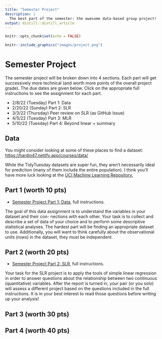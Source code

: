 ```yaml
---
title: "Semester Project"
description: |
  The best part of the semester: the awesome data-based group project!
output: distill::distill_article
---
```


```r
knitr::opts_chunk$set(echo = FALSE)
```

```r
knitr::include_graphics("images/project.png")
```

# Semester Project

The semester project will be broken down into 4 sections.  Each part will get successively more technical (and worth more points of the overall project grade).  The due dates are given below.  Click on the appropriate full instructions to see the assignment for each part.

* 2/8/22 (Tuesday) Part 1: Data
* 2/20/22 (Sunday) Part 2: SLR
* 3/3/22 (Thursday) Peer review on SLR (as GitHub Issue)
* 4/5/22 (Tuesday) Part 3: MLR
* 5/10/22 (Tuesday) Part 4: Beyond linear + summary


## Data

You might consider looking at some of these places to find a dataset:  <a href = "https://hardin47.netlify.app/courses/data/" target = "_blank">https://hardin47.netlify.app/courses/data/</a>

While the TidyTuesday datasets are super fun, they aren't necessarily ideal for prediction (many of them include the entire population).  I think you'll have more luck looking at the <a href = "https://archive.ics.uci.edu/ml/datasets.php" target = "_blank">UCI Machine Learning Repository.</a>

## Part 1 (worth 10 pts)

* <a href="https://m158-lin-mod.netlify.app/slides/proj1_data_158.pdf" target = "_blank"><i class="fas fa-pencil-alt"></i> Semester Project Part 1: Data</a>, full instructions.

The goal of this data assignment is to understand the variables in your dataset and their con- nections with each other. Your task is to collect and describe a set of data of your choice and to perform some descriptive statistical analyses. The hardest part will be finding an appropriate dataset to use. Additionally, you will want to think carefully about the observational units (rows) in the dataset, they must be independent.

## Part 2 (worth 20 pts)

* <a href="https://m158-lin-mod.netlify.app/slides/proj2_data_158.pdf" target = "_blank"><i class="fas fa-pencil-alt"></i> Semester Project Part 2: SLR</a>, full instructions.

Your task for the SLR project is to apply the tools of simple linear regression in order to answer questions about the relationship between two continuous (quantitative) variables.  After the report is turned in, your pair (or you solo) will assess a different project based on the questions included in the full instructions.  It is in your best interest to read those questions before writing up your analysis!



## Part 3 (worth 30 pts)

## Part 4 (worth 40 pts)


